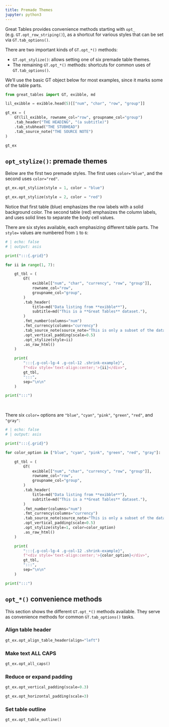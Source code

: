 ```yaml
---
title: Premade Themes
jupyter: python3
---
```


Great Tables provides convenience methods starting with `opt_` (e.g. `GT.opt_row_striping()`), as a shortcut for various styles that can be set via `GT.tab_options()`.

There are two important kinds of `GT.opt_*()` methods:

* `GT.opt_stylize()`: allows setting one of six premade table themes.
* The remaining `GT.opt_*()` methods: shortcuts for common uses of `GT.tab_options()`.

We'll use the basic GT object below for most examples, since it marks some of the table parts.


```python
from great_tables import GT, exibble, md

lil_exibble = exibble.head(5)[["num", "char", "row", "group"]]

gt_ex = (
    GT(lil_exibble, rowname_col="row", groupname_col="group")
    .tab_header("THE HEADING", "(a subtitle)")
    .tab_stubhead("THE STUBHEAD")
    .tab_source_note("THE SOURCE NOTE")
)

gt_ex
```


## `opt_stylize()`: premade themes

Below are the first two premade styles. The first uses `color="blue"`, and the second uses `color="red"`.

:::::: {.grid}
:::{.g-col-lg-6 .g-col-12}

```python
gt_ex.opt_stylize(style = 1, color = "blue")
```

:::
:::{.g-col-lg-6 .g-col-12}
```python
gt_ex.opt_stylize(style = 2, color = "red")
```
:::
::::::

Notice that first table (blue) emphasizes the row labels with a solid background color. The second table (red) emphasizes the column labels, and uses solid lines to separate the body cell values.

There are six styles available, each emphasizing different table parts. The `style=` values are numbered from `1` to `6`:

```{=html}
<style>
.shrink-example table {
    zoom: 60%;
}
</style>
```

```python
# | echo: false
# | output: asis

print(":::{.grid}")

for ii in range(1, 7):

    gt_tbl = (
        GT(
            exibble[["num", "char", "currency", "row", "group"]],
            rowname_col="row",
            groupname_col="group",
        )
        .tab_header(
            title=md("Data listing from **exibble**"),
            subtitle=md("This is a **Great Tables** dataset."),
        )
        .fmt_number(columns="num")
        .fmt_currency(columns="currency")
        .tab_source_note(source_note="This is only a subset of the dataset.")
        .opt_vertical_padding(scale=0.5)
        .opt_stylize(style=ii)
        .as_raw_html()
    )

    print(
        ":::{.g-col-lg-4 .g-col-12 .shrink-example}",
        f"<div style='text-align:center;'>{ii}</div>",
        gt_tbl,
        ":::",
        sep="\n\n"
    )

print(":::")
```

<br>

There six `color=` options are `"blue"`, `"cyan"`, `"pink"`, `"green"`, `"red"`, and `"gray"`:

```python
# | echo: false
# | output: asis

print(":::{.grid}")

for color_option in ["blue", "cyan", "pink", "green", "red", "gray"]:

    gt_tbl = (
        GT(
            exibble[["num", "char", "currency", "row", "group"]],
            rowname_col="row",
            groupname_col="group",
        )
        .tab_header(
            title=md("Data listing from **exibble**"),
            subtitle=md("This is a **Great Tables** dataset."),
        )
        .fmt_number(columns="num")
        .fmt_currency(columns="currency")
        .tab_source_note(source_note="This is only a subset of the dataset.")
        .opt_vertical_padding(scale=0.5)
        .opt_stylize(style=1, color=color_option)
        .as_raw_html()
    )

    print(
        ":::{.g-col-lg-4 .g-col-12 .shrink-example}",
        f"<div style='text-align:center;'>{color_option}</div>",
        gt_tbl,
        ":::",
        sep="\n\n"
    )

print(":::")
```

## `opt_*()` convenience methods

This section shows the different `GT.opt_*()` methods available. They serve as convenience methods for common `GT.tab_options()` tasks.

### Align table header

```python
gt_ex.opt_align_table_header(align="left")
```


### Make text ALL CAPS

```python
gt_ex.opt_all_caps()
```

### Reduce or expand padding

```python
gt_ex.opt_vertical_padding(scale=0.3)
```

```python
gt_ex.opt_horizontal_padding(scale=3)
```

### Set table outline

```python
gt_ex.opt_table_outline()
```
